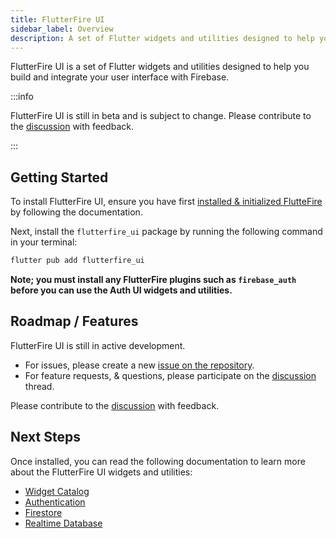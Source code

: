 ```yaml
---
title: FlutterFire UI
sidebar_label: Overview
description: A set of Flutter widgets and utilities designed to help you build and integrate your user interface with Firebase.
---
```


FlutterFire UI is a set of Flutter widgets and utilities designed to help you build and integrate your user interface with Firebase.

:::info

FlutterFire UI is still in beta and is subject to change. Please contribute to the [discussion](https://github.com/FirebaseExtended/flutterfire/discussions/6978) with feedback.

:::

## Getting Started

To install FlutterFire UI, ensure you have first [installed & initialized FlutteFire](https://firebase.flutter.dev/docs/overview) by following the 
documentation.

Next, install the `flutterfire_ui` package by running the following command in your terminal:

```bash
flutter pub add flutterfire_ui
```

**Note; you must install any FlutterFire plugins such as `firebase_auth` before you can use the Auth UI widgets and utilities.**

## Roadmap / Features

FlutterFire UI is still in active development.

- For issues, please create a new [issue on the repository](https://github.com/FirebaseExtended/flutterfire/issues).
- For feature requests, & questions, please participate on the [discussion](https://github.com/FirebaseExtended/flutterfire/discussions/6978) thread.

Please contribute to the [discussion](https://github.com/FirebaseExtended/flutterfire/discussions/6978) with feedback.

## Next Steps

Once installed, you can read the following documentation to learn more about the FlutterFire UI widgets and utilities:

- [Widget Catalog](widgets.mdx)
- [Authentication](auth.mdx)
- [Firestore](firestore.mdx)
- [Realtime Database](database.mdx)